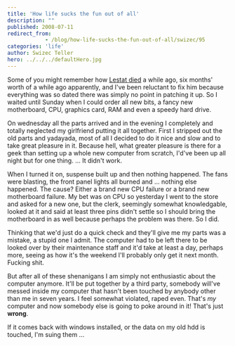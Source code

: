 ```yaml
---
title: 'How life sucks the fun out of all'
description: ""
published: 2008-07-11
redirect_from: 
            - /blog/how-life-sucks-the-fun-out-of-all/swizec/95
categories: 'life'
author: Swizec Teller
hero: ../../../defaultHero.jpg
---
```

Some of you might remember how [Lestat died](http://swizec.com/index.php/mode=news/id=294) a while ago, six months' worth of a while ago apparently, and I've been reluctant to fix him because everything was so dated there was simply no point in patching it up. So I waited until Sunday when I could order all new bits, a fancy new motherboard, CPU, graphics card, RAM and even a speedy hard drive.

On wednesday all the parts arrived and in the evening I completely and totally neglected my girlfriend putting it all together. First I stripped out the old parts and yadayada, most of all I decided to do it nice and slow and to take great pleasure in it. Because hell, what greater pleasure is there for a geek than setting up a whole new computer from scratch, I'd've been up all night but for one thing. ... It didn't work.

When I turned it on, suspense built up and then nothing happened. The fans were blasting, the front panel lights all burned and ... nothing else happened. The cause? Either a brand new CPU failure or a brand new motherboard failure. My bet was on CPU so yesterday I went to the store and asked for a new one, but the clerk, seemingly somewhat knowledgable, looked at it and said at least three pins didn't settle so I should bring the motherboard in as well because perhaps the problem was there. So I did.

Thinking that we'd just do a quick check and they'll give me my parts was a mistake, a stupid one I admit. The computer had to be left there to be looked over by their maintenance staff and it'd take at least a day, perhaps more, seeing as how it's the weekend I'll probably only get it next month. Fucking shit.

But after all of these shenanigans I am simply not enthusiastic about the computer anymore. It'll be put together by a third party, somebody will've messed inside my computer that hasn't been touched by anybody other than me in seven years. I feel somewhat violated, raped even. That's _my_ computer and now somebody else is going to poke around in it! That's just **wrong**.

If it comes back with windows installed, or the data on my old hdd is touched, I'm suing them ...